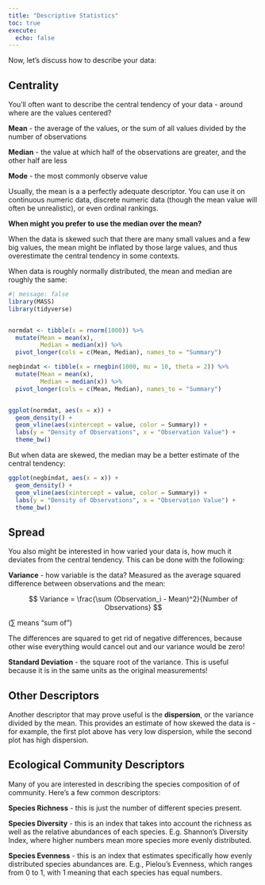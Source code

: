 ```yaml
---
title: "Descriptive Statistics"
toc: true
execute: 
  echo: false
---
```


Now, let's discuss how to describe your data:

## Centrality

You'll often want to describe the central tendency of your data - around where are the values centered?

**Mean** - the average of the values, or the sum of all values divided by the number of observations

**Median** - the value at which half of the observations are greater, and the other half are less

**Mode** - the most commonly observe value

Usually, the mean is a a perfectly adequate descriptor. You can use it on continuous numeric data, discrete numeric data (though the mean value will often be unrealistic), or even ordinal rankings.

**When might you prefer to use the median over the mean?**

When the data is skewed such that there are many small values and a few big values, the mean might be inflated by those large values, and thus overestimate the central tendency in some contexts.

When data is roughly normally distributed, the mean and median are roughly the same:

```r
#| message: false
library(MASS)
library(tidyverse)


normdat <- tibble(x = rnorm(1000)) %>%
  mutate(Mean = mean(x),
         Median = median(x)) %>%
  pivot_longer(cols = c(Mean, Median), names_to = "Summary") 

negbindat <- tibble(x = rnegbin(1000, mu = 10, theta = 2)) %>%
  mutate(Mean = mean(x),
         Median = median(x)) %>%
  pivot_longer(cols = c(Mean, Median), names_to = "Summary") 


ggplot(normdat, aes(x = x)) +
  geom_density() +
  geom_vline(aes(xintercept = value, color = Summary)) +
  labs(y = "Density of Observations", x = "Observation Value") +
  theme_bw()

```

But when data are skewed, the median may be a better estimate of the central tendency:

```r
ggplot(negbindat, aes(x = x)) +
  geom_density() +
  geom_vline(aes(xintercept = value, color = Summary)) +
  labs(y = "Density of Observations", x = "Observation Value") +
  theme_bw()

```

## Spread

You also might be interested in how varied your data is, how much it deviates from the central tendency. This can be done with the following:

**Variance** - how variable is the data? Measured as the average squared difference between observations and the mean:

$$
Variance = \frac{\sum (Observation_i - Mean)^2}{Number of Observations}
$$

($\sum$ means "sum of")

The differences are squared to get rid of negative differences, because other wise everything would cancel out and our variance would be zero!

**Standard Deviation** - the square root of the variance. This is useful because it is in the same units as the original measurements!

## Other Descriptors

Another descriptor that may prove useful is the **dispersion**, or the variance divided by the mean. This provides an estimate of how skewed the data is - for example, the first plot above has very low dispersion, while the second plot has high dispersion.

## Ecological Community Descriptors

Many of you are interested in describing the species composition of of community. Here's a few common descriptors:

**Species Richness** - this is just the number of different species present.

**Species Diversity** - this is an index that takes into account the richness as well as the relative abundances of each species. E.g. Shannon's Diversity Index, where higher numbers mean more species more evenly distributed.

**Species Evenness** - this is an index that estimates specifically how evenly distributed species abundances are. E.g., Pielou's Evenness, which ranges from 0 to 1, with 1 meaning that each species has equal numbers.
